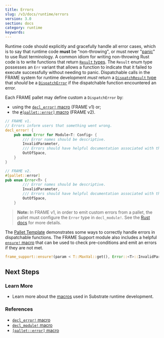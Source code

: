 ```yaml
---
title: Errors
slug: /v3/docs/runtime/errors
version: 3.0 
section: docs
category: runtime
keywords:
---
```


Runtime code should explicitly and gracefully handle all error cases, which is to say that runtime
code **must** be "non-throwing", or must never
"[panic](https://doc.rust-lang.org/book/ch09-03-to-panic-or-not-to-panic.html)" to use Rust
terminology. A common idiom for writing non-throwing Rust code is to write functions that return
[`Result` types](https://substrate.dev/rustdocs/latest/frame_support/dispatch/result/enum.Result.html).
The `Result` enum type possesses an `Err` variant that allows a function to indicate that it failed
to execute successfully without needing to panic. Dispatchable calls in the FRAME system for runtime
development _must_ return a
[`DispatchResult` type](https://substrate.dev/rustdocs/latest/frame_support/dispatch/type.DispatchResult.html)
that _should_ be a
[`DispatchError`](https://substrate.dev/rustdocs/latest/frame_support/dispatch/enum.DispatchError.html)
if the dispatchable function encountered an error.

Each FRAME pallet may define custom a `DispatchError` by:

- using
  the [`decl_error!` macro](macros#decl_error) (FRAME v1) or;
- the [`#[pallet::error]` macro](macros#palleterror) (FRAME v2).

```rust
// FRAME v1.
// Errors inform users that something went wrong.
decl_error! {
	pub enum Error for Module<T: Config> {
		/// Error names should be descriptive.
		InvalidParameter,
		/// Errors should have helpful documentation associated with them.
		OutOfSpace,
	}
}

// FRAME v2.
#[pallet::error]
pub enum Error<T> {
		/// Error names should be descriptive.
		InvalidParameter,
		/// Errors should have helpful documentation associated with them.
		OutOfSpace,
	}

```

> **Note:** In FRAME v1, in order to emit custom errors from a pallet, the pallet must
> configure the `Error` type in `decl_module!`. See the [Rust docs](https://substrate.dev/rustdocs/latest/frame_support/macro.decl_error.html#usage) for more details.

The
[Pallet Template](https://github.com/substrate-developer-hub/substrate-pallet-template/blob/master/src/lib.rs)
demonstrates some ways to correctly handle errors in dispatchable functions. The FRAME Support
module also includes a helpful
[`ensure!` macro](https://substrate.dev/rustdocs/latest/frame_support/macro.ensure.html) that can be
used to check pre-conditions and emit an errors if they are not met.

```rust
frame_support::ensure!(param < T::MaxVal::get(), Error::<T>::InvalidParameter);
```

## Next Steps

### Learn More

- Learn more about the [macros](macros) used in Substrate runtime development.

### References

- [`decl_error!` macro](https://substrate.dev/rustdocs/latest/frame_support/macro.decl_error.html)
- [`decl_module!` macro](https://substrate.dev/rustdocs/latest/frame_support/macro.decl_module.html)
- [`[pallet::error]` macro](https://substrate.dev/rustdocs/latest/frame_support/attr.pallet.html#error-palleterror-optional)
